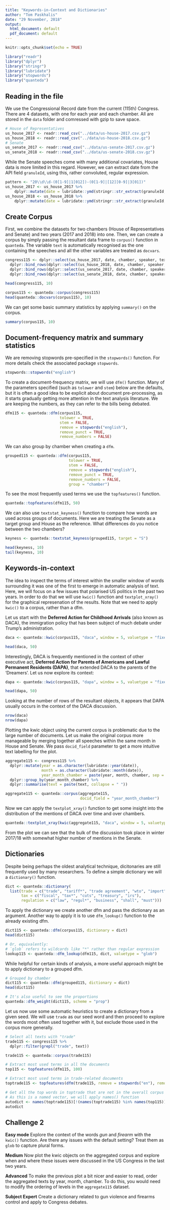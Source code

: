 ```yaml
---
title: "Keywords-in-Context and Dictionaries"
author: "Tom Paskhalis"
date: "29 November, 2018"
output:
  html_document: default
  pdf_document: default
---
```


```r
knitr::opts_chunk$set(echo = TRUE)
```

```r
library("readr")
library("dplyr")
library("stringr")
library("lubridate")
library("stopwords")
library("quanteda")
```

## Reading in the file

We use the Congressional Record date from the current (115th) Congress. There
are 4 datasets, with one for each year and each chamber. All are stored in the
`data` folder and comressed with gzip to save space.

```r
# House of Representatives
us_house_2017 <- readr::read_csv("../data/us-house-2017.csv.gz")
us_house_2018 <- readr::read_csv("../data/us-house-2018.csv.gz")
# Senate
us_senate_2017 <- readr::read_csv("../data/us-senate-2017.csv.gz")
us_senate_2018 <- readr::read_csv("../data/us-senate-2018.csv.gz")
```

While the Senate speeches come with many additional covariates, House data is
more limited in this regard. However, we can extract date from the API field
`granuleId`, using this, rather convoluted, regular expression.

```r
pattern <- "20\\d\\d-(0[1-9]|1[012])-(0[1-9]|[12][0-9]|3[01])"
us_house_2017 <- us_house_2017 %>%
    dplyr::mutate(date = lubridate::ymd(stringr::str_extract(granuleId, pattern)))
us_house_2018 <- us_house_2018 %>%
    dplyr::mutate(date = lubridate::ymd(stringr::str_extract(granuleId, pattern)))
```

## Create Corpus

First, we combine the datasets for two chambers (House of Representatives and Senate)
and two years (2017 and 2018) into one. Then, we can create a corpus by simply
passing the resultant data frame to `corpus()` function in `quanteda`. The variable
`text` is automatically recognised as the one containing the speeches and all the
other variables are treated as `docvars`.

```r
congress115 <- dplyr::select(us_house_2017, date, chamber, speaker, text) %>%
  dplyr::bind_rows(dplyr::select(us_house_2018, date, chamber, speaker, text)) %>%
  dplyr::bind_rows(dplyr::select(us_senate_2017, date, chamber, speaker, text)) %>%
  dplyr::bind_rows(dplyr::select(us_senate_2018, date, chamber, speaker, text))

head(congress115, 10)
```

```r
corpus115 <- quanteda::corpus(congress115)
head(quanteda::docvars(corpus115), 10)
```

We can get some basic summary statistics by applying `summary()` on the corpus.

```r
summary(corpus115, 10)
```

## Document-frequency matrix and summary statistics

We are removing stopwords pre-specified in the `stopwords()` function. For more
details check the associated package `stopwords`.

```r
stopwords::stopwords("english")
```

To create a document-frequency matrix, we will use `dfm()` function. Many of the
parameters specified (such as `tolower` and `stem`) below are the defaults,
but it is often a good idea to be explicit about document pre-processing,
as it starts gradually getting more attention in the text analysis literature.
We are keeping the numbers, as they can refer to the bills being debated.

```r
dfm115 <- quanteda::dfm(corpus115,
                        tolower = TRUE,
                        stem = FALSE,
                        remove = stopwords("english"),
                        remove_punct = TRUE,
                        remove_numbers = FALSE)
```

We can also group by chamber when creating a `dfm`.

```r
grouped115 <- quanteda::dfm(corpus115,
                            tolower = TRUE,
                            stem = FALSE,
                            remove = stopwords("english"),
                            remove_punct = TRUE,
                            remove_numbers = FALSE,
                            group = "chamber")
```

To see the most frequently used terms we use the `topfeatures()` function.

```r
quanteda::topfeatures(dfm115, 50)
```

We can also use `textstat_keyness()` function to compare how words are used
across groups of documents.
Here we are treating the Senate as a target group and House as the reference. 
What differences do you notice between the two chambers?

```r
keyness <- quanteda::textstat_keyness(grouped115, target = "S")

head(keyness, 10)
tail(keyness, 10)
```

## Keywords-in-context

The idea to inspect the terms of interest within the smaller window of words
surrounding it was one of the first to emerge in automatic analysis of text.
Here, we will focus on a few issues that polarised US politics in the past
two years. In order to do that we will use `kwic()`
function and `textplot_xray()` for the graphical represenation of the results.
Note that we need to apply `kwic()` to a corpus, rather than a dfm.

Let us start with the **Deferred Action for Childhood Arrivals**
(also known as DACA), the immigration policy that has been subject of much
debate under Trump's administration.

```r
daca <- quanteda::kwic(corpus115, "daca", window = 5, valuetype = "fixed")

head(daca, 50)
```

Interestingly, DACA is frequently mentioned in the context of other executive act,
**Deferred Action for Parents of Americans and Lawful Permanent Residents (DAPA)**,
that extended DACA to the parents of the 'Dreamers'. Let us now explore its context:

```r
dapa <- quanteda::kwic(corpus115, "dapa", window = 5, valuetype = "fixed")

head(dapa, 50)
```

Looking at the number of rows of the resultant objects, it appears that DAPA
usually occurs in the context of the DACA discussion.

```r
nrow(daca)
nrow(dapa)
```

Plotting the kwic object using the current corpus is problematic due to the
large number of documents. Let us make the original corpus more manageable by
merging together all speeches within the same month in House and Senate. We pass
`docid_field` parameter to get a more intuitive text labelling for the plot.

```r
aggregate115 <- congress115 %>%
  dplyr::mutate(year = as.character(lubridate::year(date)),
                month = as.character(lubridate::month(date)),
                year_month_chamber = paste(year, month, chamber, sep = "-")) %>%
  dplyr::group_by(year_month_chamber) %>%
  dplyr::summarise(text = paste(text, collapse = " "))

aggregate115 <- quanteda::corpus(aggregate115,
                                 docid_field = "year_month_chamber")
```

Now we can apply the `textplot_xray()` function to get some insight into the
distribution of the mentions of DACA over time and over chambers.

```r
quanteda::textplot_xray(kwic(aggregate115, "daca", window = 5, valuetype = "fixed"))
```

From the plot we can see that the bulk of the discussion took place in winter
2017/18 with somewhat higher number of mentions in the Senate.

## Dictionaries

Despite being perhaps the oldest analytical technique, dicitonaries are still
frequently used by many researchers. To define a simple dictionary we will
a `dictionary()` function.

```r
dict <- quanteda::dictionary(
  list(trade = c("trade", "tariff*", "trade agreement", "wto", "import", "export"),
       tax = c("fiscal", "tax*", "cuts", "treasury", "irs"),
       regulation = c("law", "regul*", "business", "shall", "must")))
```

To apply the dictionary we create another dfm and pass the dictionary as an argument.
Another way to apply it is to use `dfm_lookup()` function to the already existing
dfm.

```r
dict115 <- quanteda::dfm(corpus115, dictionary = dict)
head(dict115)

# Or, equivalently:
# `glob` refers to wildcards like "*" rather than regular expression
lookup115 <- quanteda::dfm_lookup(dfm115, dict, valuetype = "glob")
```

While helpful for certain kinds of analysis, a more useful approach might be to
apply dictionary to a grouped dfm.

```r
# Grouped by chamber
dict115 <- quanteda::dfm(grouped115, dictionary = dict)
head(dict115)

# It's also useful to see the proportions
quanteda::dfm_weight(dict115, scheme = "prop")
```

Let us now use some automatic heuristics to create a dictionary from a given seed.
We will use `trade` as our seed word and then proceed to explore the words most
often used together with it, but exclude those used in the corpus more generally.

```r
# Select all texts with "trade"
trade115 <- congress115 %>%
  dplyr::filter(grepl("trade", text))

trade115 <- quanteda::corpus(trade115)

# Extract most used terms in all the documents
top115 <- topfeatures(dfm115, 100)

# Extract most used terms in trade-related documents
toptrade115 <- topfeatures(dfm(trade115, remove = stopwords("en"), remove_numbers = TRUE, remove_punct = TRUE), 100)

# Get all the top words in toptrade that are not in the overall corpus
# As this is a named vector, we will apply names() function
autodict <- names(toptrade115)[!(names(toptrade115) %in% names(top115))]
autodict
```

## Challenge 2

**Easy mode** Explore the context of the words *gun* and *firearm* with the
`kwic()` function. Are there any issues with the default setting?
Treat them as `glob` to capture plural forms.

**Medium** Now plot the kwic objects on the aggregated corpus and explore when and
where these issues were discussed in the US Congress in the last two years.

**Advanced** To make the previous plot a bit nicer and easier to read,
order the aggregated texts by year, month, chamber. To do this, you would need
to modify the ordering of levels in the `aggregate115` dataset.

**Subject Expert** Create a dictionary related to gun violence and firearms
control and apply to Congress debates.

